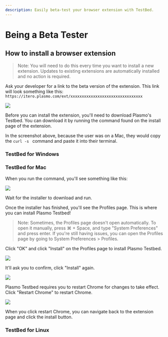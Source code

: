 ```yaml
---
description: Easily beta-test your browser extension with TestBed.
---
```


# Being a Beta Tester

## How to install a browser extension

> Note: You will need to do this every time you want to install a new extension. Updates to existing extensions are automatically installed and no action is required.

Ask your developer for a link to the beta version of the extension. This link will look something like this: `https://itero.plasmo.com/ext/xxxxxxxxxxxxxxxxxxxxxxxxxxxxxxxx`

![](@screenshots/2022-11-30-15-23-12.png)

Before you can install the extension, you'll need to download Plasmo's Testbed. You can download it by running the command found on the install page of the extension.

In the screenshot above, because the user was on a Mac, they would copy the `curl -s ` command and paste it into their terminal.

### TestBed for Windows

### TestBed for Mac

When you run the command, you'll see something like this:

![](@screenshots/2022-11-30-15-37-17.png)

Wait for the installer to download and run.

Once the installer has finished, you'll see the Profiles page. This is where you can install Plasmo Testbed!

> Note: Sometimes, the Profiles page doesn't open automatically. To open it manually, press ⌘ + Space, and type "System Preferences" and press enter. If you're still having issues, you can open the Profiles page by going to System Preferences > Profiles.

Click "OK" and click "Install" on the Profiles page to install Plasmo Testbed.

![](@screenshots/2022-11-30-15-38-54.png)

It'll ask you to confirm, click "Install" again.

![](@screenshots/2022-11-30-15-39-19.png)

Plasmo Testbed requires you to restart Chrome for changes to take effect. Click "Restart Chrome" to restart Chrome.

![](@screenshots/2022-11-30-15-39-37.png)

When you click restart Chrome, you can navigate back to the extension page and click the install button.

### TestBed for Linux

